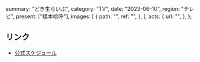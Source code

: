   summary: "どき生らいぶ",
  category: "TV",
  date: "2023-06-10",
  region: "テレビ",
  present: ["橋本桃呼"],
  images: [
    {
      path: "",
      ref: "",
    },
  ],
  acts: {
    url: "",
  },
};

## リンク

- [公式スケジュール](https://takanenonadeshiko.jp/?p=1056)
